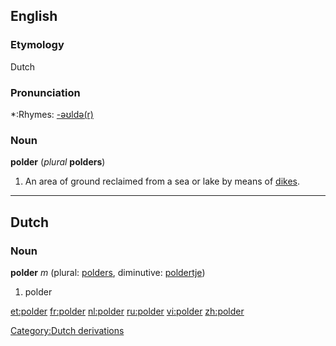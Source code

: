 ==English==
===Etymology===
Dutch

===Pronunciation===
*:Rhymes: [[Rhymes:English:-əʊldə(r)|-əʊldə(r)]]

===Noun===
'''polder''' (''plural'' '''polders''')

#An area of ground reclaimed from a sea or lake by means of [[dike]]s.

----
==Dutch==
=== Noun ===
'''polder''' ''m'' (plural: [[polders]], diminutive: [[poldertje]])

#polder
[[Category:Dutch derivations]]

[[et:polder]]
[[fr:polder]]
[[nl:polder]]
[[ru:polder]]
[[vi:polder]]
[[zh:polder]]